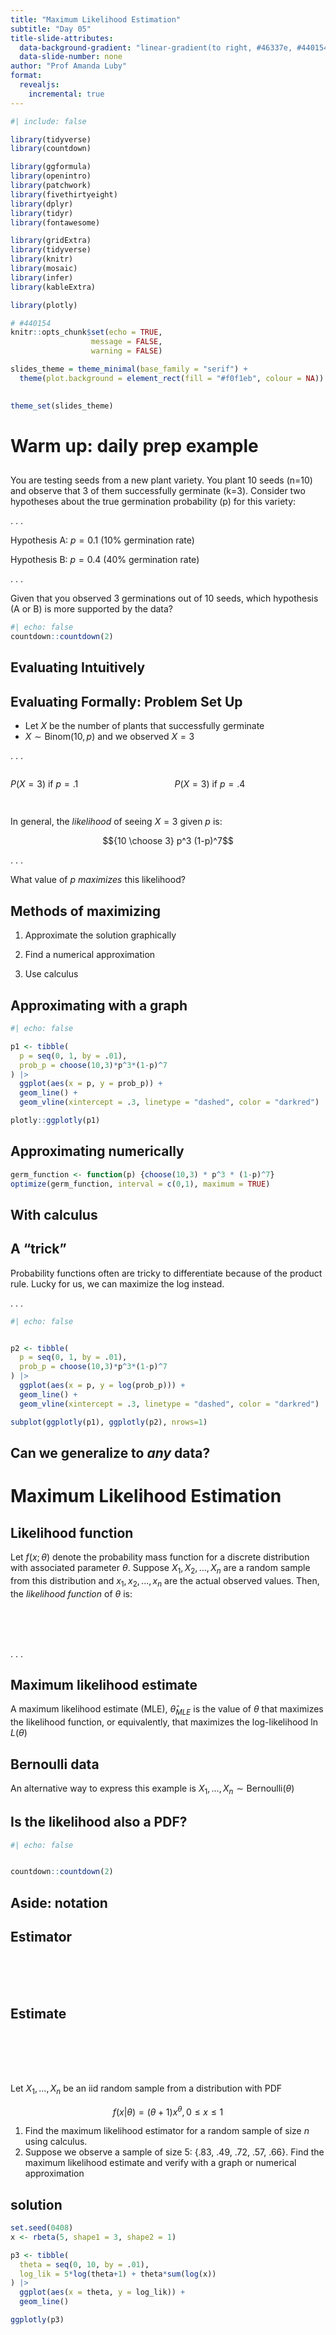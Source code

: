 ```yaml
---
title: "Maximum Likelihood Estimation"
subtitle: "Day 05"
title-slide-attributes:
  data-background-gradient: "linear-gradient(to right, #46337e, #440154)"
  data-slide-number: none
author: "Prof Amanda Luby"
format: 
  revealjs:
    incremental: true
---
```


```r
#| include: false

library(tidyverse)
library(countdown)

library(ggformula)
library(openintro)
library(patchwork)
library(fivethirtyeight)
library(dplyr)
library(tidyr)
library(fontawesome)

library(gridExtra)
library(tidyverse)
library(knitr)
library(mosaic)
library(infer)
library(kableExtra)

library(plotly)

# #440154
knitr::opts_chunk$set(echo = TRUE,
                  message = FALSE,
                  warning = FALSE)

slides_theme = theme_minimal(base_family = "serif") +
  theme(plot.background = element_rect(fill = "#f0f1eb", colour = NA))
  

theme_set(slides_theme)
```

# Warm up: daily prep example

## 

You are testing seeds from a new plant variety. You plant 10 seeds (n=10) and observe that 3 of them successfully germinate (k=3). Consider two hypotheses about the true germination probability (p) for this variety:

. . . 

Hypothesis A: $p = 0.1$ (10% germination rate)

Hypothesis B: $p = 0.4$ (40% germination rate)

. . . 

Given that you observed 3 germinations out of 10 seeds, which hypothesis (A or B) is more supported by the data?

```r
#| echo: false
countdown::countdown(2)
```

## Evaluating Intuitively

## Evaluating Formally: Problem Set Up

- Let $X$ be the number of plants that successfully germinate
- $X \sim \text{Binom}(10, p)$ and we observed $X=3$

. . . 

:::: columns
::: {.column width="50%"}
$P(X=3)$ if $p=.1$

:::

::: {.column .fragment width="50%"}
$P(X=3)$ if $p=.4$

:::
::::

## 

In general, the *likelihood* of seeing $X=3$ given $p$ is: 

$${10 \choose 3} p^3 (1-p)^7$$

. . . 

What value of $p$ *maximizes* this likelihood? 

## Methods of maximizing

1. Approximate the solution graphically 

2. Find a numerical approximation

3. Use calculus

## Approximating with a graph

```r
#| echo: false

p1 <- tibble(
  p = seq(0, 1, by = .01),
  prob_p = choose(10,3)*p^3*(1-p)^7
) |>
  ggplot(aes(x = p, y = prob_p)) + 
  geom_line() + 
  geom_vline(xintercept = .3, linetype = "dashed", color = "darkred") 

plotly::ggplotly(p1)
```

## Approximating numerically 

```r
germ_function <- function(p) {choose(10,3) * p^3 * (1-p)^7}
optimize(germ_function, interval = c(0,1), maximum = TRUE)
```

## With calculus

## A "trick" 

Probability functions often are tricky to differentiate because of the product rule. Lucky for us, we can maximize the log instead. 

. . . 

```r
#| echo: false


p2 <- tibble(
  p = seq(0, 1, by = .01),
  prob_p = choose(10,3)*p^3*(1-p)^7
) |>
  ggplot(aes(x = p, y = log(prob_p))) + 
  geom_line() + 
  geom_vline(xintercept = .3, linetype = "dashed", color = "darkred") 

subplot(ggplotly(p1), ggplotly(p2), nrows=1)
```

## Can we generalize to *any* data? 

# Maximum Likelihood Estimation

## 

::: callout-note
## Likelihood function

Let $f(x; \theta)$ denote the probability mass function for a discrete distribution with associated parameter $\theta$. Suppose $X_1, X_2, ... , X_n$ are a random sample from this distribution and $x_1, x_2, ... , x_n$ are the actual observed values. Then, the *likelihood function* of $\theta$ is:

<br>
<br>
<br>
:::

. . . 

::: callout-note
## Maximum likelihood estimate

A maximum likelihood estimate (MLE), $\hat{\theta}_{MLE}$ is the value of $\theta$ that maximizes the likelihood function, or equivalently, that maximizes the log-likelihood $\ln L(\theta)$

:::

## Bernoulli data

An alternative way to express this example is $X_1, ..., X_n \sim \text{Bernoulli}(\theta)$

## Is the likelihood also a PDF?

```r
#| echo: false


countdown::countdown(2)
```

## Aside: notation

::: callout-note
## Estimator

<br>
<br>
<br>
:::

::: callout-note
## Estimate

<br>
<br>
<br>
:::

## 

Let $X_1, ..., X_n$ be an iid random sample from a distribution with PDF 

$$f(x|\theta)= (\theta + 1)x^\theta, 0 \le x \le 1$$

::: nonincremental
1. Find the maximum likelihood estimator for a random sample of size $n$ using calculus. 
2. Suppose we observe a sample of size 5: {.83, .49, .72, .57, .66}. Find the maximum likelihood estimate and verify with a graph or numerical approximation
:::

## solution

```r
set.seed(0408)
x <- rbeta(5, shape1 = 3, shape2 = 1)

p3 <- tibble(
  theta = seq(0, 10, by = .01),
  log_lik = 5*log(theta+1) + theta*sum(log(x))
) |>
  ggplot(aes(x = theta, y = log_lik)) + 
  geom_line() 

ggplotly(p3)
```